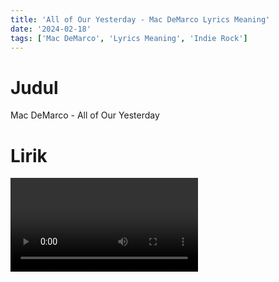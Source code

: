 ```yaml
---
title: 'All of Our Yesterday - Mac DeMarco Lyrics Meaning'
date: '2024-02-18'
tags: ['Mac DeMarco', 'Lyrics Meaning', 'Indie Rock']
---
```


# Judul

Mac DeMarco - All of Our Yesterday

# Lirik

<Video id='4PMj3DLEEz4' />

**Verse 1**

> **Catch me riding my bike to town**

> _Temui aku mengayuh sepeda ke kota_

> **After dark with a smoke and a drink, I'm feelin' down**

> _Setelah gelap dengan sebatang rokok dan minuman, aku merasa sedih_

> **Lonely, it's as lonely as it's ever been**

> _Sendiri, ini sepi seperti yang pernah ada_

> **Nothin' to do, nothin' to be, it's just me**

> _Tak ada yang bisa dilakukan, tak ada yang harus dilakukan, hanya aku_

**Penjelasan:**

Menceritakan suasana sepi dan kesendirian ketika Mac DeMarco berkendara sepeda ke kota pada malam hari. Merenung tentang keadaan tanpa tujuan yang melibatkannya sendiri.

**Chorus**

> **All of our yesterdays have gone now**

> _Semua kemarin kita telah pergi sekarang_

> **Just try and keep it in your mind, now**

> _Coba dan simpan dalam pikiranmu, sekarang_

> **All of our yesterdays have gone now**

> _Semua kemarin kita telah pergi sekarang_

> **Just try and keep it in your mind**

> _Coba dan simpan dalam pikiranmu_

**Penjelasan:**

Menyampaikan pesan tentang waktu yang berlalu dan kenangan masa lalu yang tak bisa kembali. Mengajak untuk tetap mengingatnya meskipun sudah berlalu.

**Verse 2**

> **I'm smoking weed and I'm feeling fine**

> _Aku merokok ganja dan aku merasa baik-baik saja_

> **I can't complain, I'm feeling good, I'm feeling alright**

> _Aku tidak bisa mengeluh, aku merasa baik, aku merasa baik-baik saja_

> **No need to bother me with your time**

> _Tidak perlu menggangguku dengan waktumu_

> **You should be rolling down the street in the nighttime**

> _Kau seharusnya berguling-guling di jalan pada malam hari_

**Penjelasan:**

Menunjukkan suasana santai dan bahagia Mac DeMarco saat ia menikmati waktu dengan merokok ganja dan merasa baik. Menyuarakan ketidakpedulian terhadap urusan dan waktu orang lain.

**Bridge**

> **Well, what do you want me to say?**

> _Yah, apa yang kau ingin aku katakan?_

> **I've said it all in the songs that I've played**

> _Sudah kukatakan semua dalam lagu-lagu yang kubawakan_

> **All of our yesterdays have gone by**

> _Semua kemarin kita telah berlalu_

> **Bye bye, bye bye**

> _Selamat tinggal, selamat tinggal_

**Penjelasan:**

Mengungkapkan perasaan Mac DeMarco tentang jawaban yang mungkin diharapkan orang darinya. Menyampaikan bahwa semua yang pernah ada sudah berlalu.

# List Vocabularies/Phrases

| **English** | **Translate**                         |
| ----------- | ------------------------------------- |
| Riding      | mengayuh (rayding)                    |
| After dark  | setelah gelap (after dark)            |
| Lonely      | sepi (lonli)                          |
| Down        | merasa sedih (daun)                   |
| Nothing     | tak ada yang bisa dilakukan (natsing) |
| Just me     | hanya aku (jast mi)                   |
| Try         | coba (trai)                           |
| Keep it     | simpan dalam (kip it)                 |
| Mind        | pikiran (maind)                       |
| Weed        | ganja (wid)                           |
| Feeling     | merasa (filing)                       |
| Fine        | baik-baik saja (fain)                 |
| Complain    | mengeluh (komplein)                   |
| Good        | baik (gud)                            |
| Alright     | baik-baik saja (alright)              |
| Bother      | mengganggu (bader)                    |
| Time        | waktu (taim)                          |
| Rolling     | berguling-guling (rohling-rohling)    |
| Street      | jalan (strit)                         |
| Nighttime   | pada malam hari (naittaim)            |
| Smoking     | merokok (smoking)                     |
| What do you | apa yang kau (wot du yu)              |
| Want me to  | ingin aku (want mi tu)                |
| Say         | katakan (sei)                         |
| Said it all | sudah kukatakan semua (sed it ol)     |
| Songs       | lagu-lagu (songs)                     |
| Played      | kubawakan (pleid)                     |
| Bye bye     | selamat tinggal (bai bai)             |

_Ai Generated Article_
